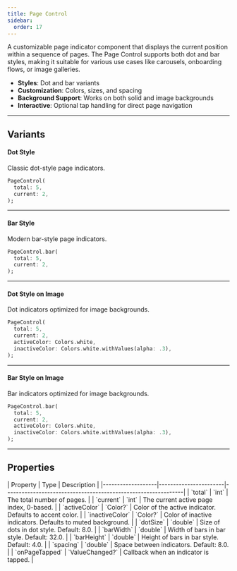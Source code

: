 ```yaml
---
title: Page Control
sidebar:
  order: 17
---
```



A customizable page indicator component that displays the current position within a sequence of pages. The Page Control supports both dot and bar styles, making it suitable for various use cases like carousels, onboarding flows, or image galleries.

- **Styles**: Dot and bar variants
- **Customization**: Colors, sizes, and spacing
- **Background Support**: Works on both solid and image backgrounds
- **Interactive**: Optional tap handling for direct page navigation

---

## Variants

#### Dot Style
Classic dot-style page indicators.

<Preview src="page_control?style=dot">

```dart
PageControl(
  total: 5,
  current: 2,
);
```

</Preview>

---

#### Bar Style
Modern bar-style page indicators.

<Preview src="page_control?style=bar">

```dart
PageControl.bar(
  total: 5,
  current: 2,
);
```

</Preview>

---

#### Dot Style on Image
Dot indicators optimized for image backgrounds.

<Preview src="page_control?style=dotOnImage">

```dart
PageControl(
  total: 5,
  current: 2,
  activeColor: Colors.white,
  inactiveColor: Colors.white.withValues(alpha: .3),
);
```

</Preview>

---

#### Bar Style on Image
Bar indicators optimized for image backgrounds.

<Preview src="page_control?style=barOnImage">

```dart
PageControl.bar(
  total: 5,
  current: 2,
  activeColor: Colors.white,
  inactiveColor: Colors.white.withValues(alpha: .3),
);
```

</Preview>

---

## Properties

<div class="docs-table">
| Property          | Type                  | Description                                                   |
|-------------------|-----------------------|---------------------------------------------------------------|
| `total`           | `int`                 | The total number of pages.                                    |
| `current`         | `int`                 | The current active page index, 0-based.                       |
| `activeColor`     | `Color?`              | Color of the active indicator. Defaults to accent color.      |
| `inactiveColor`   | `Color?`              | Color of inactive indicators. Defaults to muted background.   |
| `dotSize`         | `double`              | Size of dots in dot style. Default: 8.0.                      |
| `barWidth`        | `double`              | Width of bars in bar style. Default: 32.0.                    |
| `barHeight`       | `double`              | Height of bars in bar style. Default: 4.0.                    |
| `spacing`         | `double`              | Space between indicators. Default: 8.0.                       |
| `onPageTapped`    | `ValueChanged<int>?`  | Callback when an indicator is tapped.                         |
</div>
